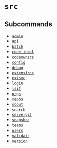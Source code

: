 # `src`

## Subcommands


* [`admin`](admin.mdx)
* [`api`](api.mdx)
* [`batch`](batch/index.mdx)
* [`code-intel`](code-intel/index.mdx)
* [`codeowners`](codeowners.mdx)
* [`config`](config/index.mdx)
* [`debug`](debug.mdx)
* [`extensions`](extensions/index.mdx)
* [`extsvc`](extsvc/index.mdx)
* [`login`](login.mdx)
* [`lsif`](lsif.mdx)
* [`orgs`](orgs/index.mdx)
* [`repos`](repos/index.mdx)
* [`scout`](scout.mdx)
* [`search`](search.mdx)
* [`serve-git`](serve-git.mdx)
* [`snapshot`](snapshot.mdx)
* [`teams`](teams.mdx)
* [`users`](users/index.mdx)
* [`validate`](validate.mdx)
* [`version`](version.mdx)
	